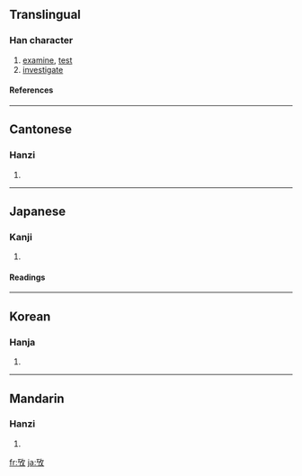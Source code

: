 {{see|考}}

==Translingual==
===Han character===
{{Han char|rn=66|rad=攴|as=02|sn=6|four=1824<sub>0</sub>|canj=一尸人大 (MSOK)}}
# [[examine]], [[test]]
# [[investigate]]
====References====
{{Han ref|kx=0468.080|dkj=13111|dj=0816.010|hdz=21448.010|uh=6537|ud=25911|bh=CAF7|bd=51959}}
----
==Cantonese==
===Hanzi===
{{yue-hanzi|jyut=|y=haau2}}
# {{defn|Cantonese}}
----
==Japanese==
===Kanji===
{{ja-kanji|grade=|rs=攴02}}
# {{defn|Japanese}} 
====Readings====
{{ja-readings|on=[[こう]] (kō)|kun=[[かんがえる]] (kangaeru)}}
----
==Korean==
===Hanja===
{{ko-hanja|hangeul=고|eumhun=|rv=go|mr=ko|y=ko}}
# {{defn|Korean}}
----
==Mandarin==
===Hanzi===
{{cmn-hanzi|pin=[[káo]] ([[kao2]])|wg=k'ao<sup>2</sup>}}
# {{defn|Mandarin}}

[[fr:攷]]
[[ja:攷]]